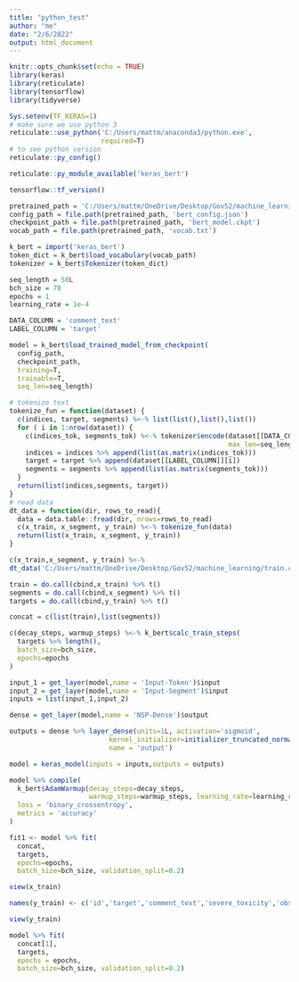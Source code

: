 ```yaml
---
title: "python_test"
author: "me"
date: "2/6/2022"
output: html_document
---
```


```r
knitr::opts_chunk$set(echo = TRUE)
library(keras)
library(reticulate)
library(tensorflow)
library(tidyverse)
```

```r
Sys.setenv(TF_KERAS=1) 
# make sure we use python 3
reticulate::use_python('C:/Users/mattm/anaconda3/python.exe',
                       required=T)
# to see python version
reticulate::py_config()
```

```r
reticulate::py_module_available('keras_bert')

tensorflow::tf_version()

```


```r
pretrained_path = 'C:/Users/mattm/OneDrive/Desktop/Gov52/machine_learning/uncased_L-12_H-768_A-12'
config_path = file.path(pretrained_path, 'bert_config.json')
checkpoint_path = file.path(pretrained_path, 'bert_model.ckpt')
vocab_path = file.path(pretrained_path, 'vocab.txt')

k_bert = import('keras_bert')
token_dict = k_bert$load_vocabulary(vocab_path)
tokenizer = k_bert$Tokenizer(token_dict)
```

```r
seq_length = 50L
bch_size = 70
epochs = 1
learning_rate = 1e-4

DATA_COLUMN = 'comment_text'
LABEL_COLUMN = 'target'

model = k_bert$load_trained_model_from_checkpoint(
  config_path,
  checkpoint_path,
  training=T,
  trainable=T,
  seq_len=seq_length)


```

```r
# tokenize text
tokenize_fun = function(dataset) {
  c(indices, target, segments) %<-% list(list(),list(),list())
  for ( i in 1:nrow(dataset)) {
    c(indices_tok, segments_tok) %<-% tokenizer$encode(dataset[[DATA_COLUMN]][i], 
                                                       max_len=seq_length)
    indices = indices %>% append(list(as.matrix(indices_tok)))
    target = target %>% append(dataset[[LABEL_COLUMN]][i])
    segments = segments %>% append(list(as.matrix(segments_tok)))
  }
  return(list(indices,segments, target))
}
# read data
dt_data = function(dir, rows_to_read){
  data = data.table::fread(dir, nrows=rows_to_read)
  c(x_train, x_segment, y_train) %<-% tokenize_fun(data)
  return(list(x_train, x_segment, y_train))
}
```

```r
c(x_train,x_segment, y_train) %<-% 
dt_data('C:/Users/mattm/OneDrive/Desktop/Gov52/machine_learning/train.csv',2000)

```

```r
train = do.call(cbind,x_train) %>% t()
segments = do.call(cbind,x_segment) %>% t()
targets = do.call(cbind,y_train) %>% t()

concat = c(list(train),list(segments))

```

```r
c(decay_steps, warmup_steps) %<-% k_bert$calc_train_steps(
  targets %>% length(),
  batch_size=bch_size,
  epochs=epochs
)
```

```r
input_1 = get_layer(model,name = 'Input-Token')$input
input_2 = get_layer(model,name = 'Input-Segment')$input
inputs = list(input_1,input_2)

dense = get_layer(model,name = 'NSP-Dense')$output

outputs = dense %>% layer_dense(units=1L, activation='sigmoid',
                         kernel_initializer=initializer_truncated_normal(stddev = 0.02),
                         name = 'output')

model = keras_model(inputs = inputs,outputs = outputs)
```



```r
model %>% compile(
  k_bert$AdamWarmup(decay_steps=decay_steps, 
                    warmup_steps=warmup_steps, learning_rate=learning_rate),
  loss = 'binary_crossentropy',
  metrics = 'accuracy'
)

```

```r
fit1 <- model %>% fit(
  concat,
  targets,
  epochs=epochs,
  batch_size=bch_size, validation_split=0.2)
```


```r
view(x_train)

names(y_train) <- c('id','target','comment_text','severe_toxicity','obscene','identity_attack','insult','threat','asian','atheist','bisexual','black','buddhist','christian','female','heterosexual','hindu','homosexual_gay_or_lesbian','intellectual_or_learning_disability','jewish','latino','male','muslim','other_disability','other_gender','other_race_or_ethnicity','other_religion','other_sexual_orientation','physical_disability','psychiatric_or_mental_illness','transgender','white','created_date','publication_id','parent_id','article_id',"rating","funny","wow","sad","likes","disagree","sexual_explicit",  "identity_annotator_count","toxicity_annotator_count")

view(y_train)

```

```r

model %>% fit(
  concat[1],
  targets,
  epochs = epochs,
  batch_size=bch_size, validation_split=0.2)


```


